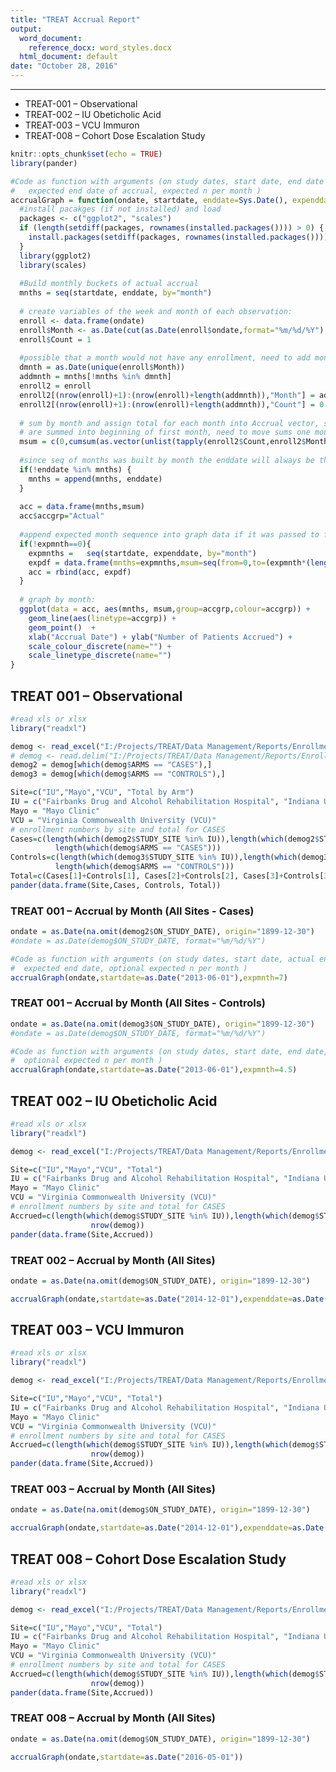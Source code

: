 ```yaml
---
title: "TREAT Accrual Report"
output:
  word_document: 
    reference_docx: word_styles.docx
  html_document: default
date: "October 28, 2016"
---
```

---

* TREAT-001 -- Observational 
* TREAT-002 -- IU Obeticholic Acid 
* TREAT-003 -- VCU Immuron 
* TREAT-008 -- Cohort Dose Escalation Study  


```r
knitr::opts_chunk$set(echo = TRUE)
library(pander)
```

```r
#Code as function with arguments (on study dates, start date, end date of the accrual, 
#   expected end date of accrual, expected n per month )
accrualGraph = function(ondate, startdate, enddate=Sys.Date(), expenddate=Sys.Date(), expmnth=0) {
  #install pacakges (if not installed) and load
  packages <- c("ggplot2", "scales")
  if (length(setdiff(packages, rownames(installed.packages()))) > 0) {
    install.packages(setdiff(packages, rownames(installed.packages())))  
  }  
  library(ggplot2)
  library(scales)
  
  #Build monthly buckets of actual accrual
  mnths = seq(startdate, enddate, by="month")
  
  # create variables of the week and month of each observation:
  enroll <- data.frame(ondate)
  enroll$Month <- as.Date(cut(as.Date(enroll$ondate,format="%m/%d/%Y"),breaks = "month"))
  enroll$Count = 1
  
  #possible that a month would not have any enrollment, need to add months with no enrollment
  dmnth = as.Date(unique(enroll$Month))
  addmnth = mnths[!mnths %in% dmnth]
  enroll2 = enroll
  enroll2[(nrow(enroll)+1):(nrow(enroll)+length(addmnth)),"Month"] = addmnth
  enroll2[(nrow(enroll)+1):(nrow(enroll)+length(addmnth)),"Count"] = 0
  
  # sum by month and assign total for each month into Accrual vector, since month buckets
  # are summed into beginning of first month, need to move sums one month over for end-of-month
  msum = c(0,cumsum(as.vector(unlist(tapply(enroll2$Count,enroll2$Month,sum)))))
  
  #since seq of months was built by month the enddate will always be the first of the month 
  if(!enddate %in% mnths) {
    mnths = append(mnths, enddate)
  }
  
  acc = data.frame(mnths,msum)
  acc$accgrp="Actual"
  
  #append expected month sequence into graph data if it was passed to function
  if(!expmnth==0){
    expmnths =   seq(startdate, expenddate, by="month")
    expdf = data.frame(mnths=expmnths,msum=seq(from=0,to=(expmnth*(length(expmnths)-1)),by=expmnth),accgrp="Expected")
    acc = rbind(acc, expdf)
  }
  
  # graph by month:
  ggplot(data = acc, aes(mnths, msum,group=accgrp,colour=accgrp)) +
    geom_line(aes(linetype=accgrp)) +
    geom_point()  +
    xlab("Accrual Date") + ylab("Number of Patients Accrued") +
    scale_colour_discrete(name="") +    
    scale_linetype_discrete(name="")    
}
```
  
## TREAT 001 -- Observational


  
```r
#read xls or xlsx
library("readxl")

demog <- read_excel("I:/Projects/TREAT/Data Management/Reports/Enrollment Reports/data/Demographics_001.xlsx")
# demog <- read.delim("I:/Projects/TREAT/Data Management/Reports/Enrollment Reports/data/Demographics_001.txt")
demog2 = demog[which(demog$ARMS == "CASES"),]
demog3 = demog[which(demog$ARMS == "CONTROLS"),]

Site=c("IU","Mayo","VCU", "Total by Arm")
IU = c("Fairbanks Drug and Alcohol Rehabilitation Hospital", "Indiana University Hospital / IU Simon Cancer Center", "Eskenazi Hospital")
Mayo = "Mayo Clinic"
VCU = "Virginia Commonwealth University (VCU)"
# enrollment numbers by site and total for CASES
Cases=c(length(which(demog2$STUDY_SITE %in% IU)),length(which(demog2$STUDY_SITE %in% Mayo)), length(which(demog2$STUDY_SITE %in% VCU)),
          length(which(demog$ARMS == "CASES")))
Controls=c(length(which(demog3$STUDY_SITE %in% IU)),length(which(demog3$STUDY_SITE %in% Mayo)), length(which(demog3$STUDY_SITE %in% VCU)),
          length(which(demog$ARMS == "CONTROLS")))
Total=c(Cases[1]+Controls[1], Cases[2]+Controls[2], Cases[3]+Controls[3], Cases[4]+Controls[4])
pander(data.frame(Site,Cases, Controls, Total))

```


### TREAT 001 -- Accrual by Month (All Sites - Cases)
```r
ondate = as.Date(na.omit(demog2$ON_STUDY_DATE), origin="1899-12-30")
#ondate = as.Date(demog$ON_STUDY_DATE, format="%m/%d/%Y")

#Code as function with arguments (on study dates, start date, actual end date, 
#  expected end date, optional expected n per month )
accrualGraph(ondate,startdate=as.Date("2013-06-01"),expmnth=7)

```

### TREAT 001 -- Accrual by Month (All Sites - Controls)
```r
ondate = as.Date(na.omit(demog3$ON_STUDY_DATE), origin="1899-12-30")
#ondate = as.Date(demog$ON_STUDY_DATE, format="%m/%d/%Y")

#Code as function with arguments (on study dates, start date, end date, 
#  optional expected n per month )
accrualGraph(ondate,startdate=as.Date("2013-06-01"),expmnth=4.5)

```

## TREAT 002 -- IU Obeticholic Acid

```r
#read xls or xlsx
library("readxl")

demog <- read_excel("I:/Projects/TREAT/Data Management/Reports/Enrollment Reports/data/Demographics_002.xlsx")

Site=c("IU","Mayo","VCU", "Total")
IU = c("Fairbanks Drug and Alcohol Rehabilitation Hospital", "Indiana University Hospital / IU Simon Cancer Center", "Eskenazi Hospital")
Mayo = "Mayo Clinic"
VCU = "Virginia Commonwealth University (VCU)"
# enrollment numbers by site and total for CASES
Accrued=c(length(which(demog$STUDY_SITE %in% IU)),length(which(demog$STUDY_SITE %in% Mayo)), length(which(demog$STUDY_SITE %in% VCU)),
                  nrow(demog))
pander(data.frame(Site,Accrued))

```

### TREAT 002 -- Accrual by Month (All Sites)

```r

ondate = as.Date(na.omit(demog$ON_STUDY_DATE), origin="1899-12-30")

accrualGraph(ondate,startdate=as.Date("2014-12-01"),expenddate=as.Date("2016-03-01"),expmnth=4)

```

## TREAT 003 -- VCU Immuron

```r
#read xls or xlsx
library("readxl")

demog <- read_excel("I:/Projects/TREAT/Data Management/Reports/Enrollment Reports/data/Demographics_003.xlsx")

Site=c("IU","Mayo","VCU", "Total")
IU = c("Fairbanks Drug and Alcohol Rehabilitation Hospital", "Indiana University Hospital / IU Simon Cancer Center", "Eskenazi Hospital")
Mayo = "Mayo Clinic"
VCU = "Virginia Commonwealth University (VCU)"
# enrollment numbers by site and total for CASES
Accrued=c(length(which(demog$STUDY_SITE %in% IU)),length(which(demog$STUDY_SITE %in% Mayo)), length(which(demog$STUDY_SITE %in% VCU)),
                  nrow(demog))
pander(data.frame(Site,Accrued))

```

### TREAT 003 -- Accrual by Month (All Sites)


```r

ondate = as.Date(na.omit(demog$ON_STUDY_DATE), origin="1899-12-30")

accrualGraph(ondate,startdate=as.Date("2014-12-01"),expenddate=as.Date("2016-03-01"),expmnth=4.5)

```

## TREAT 008 -- Cohort Dose Escalation Study

```r
#read xls or xlsx
library("readxl")

demog <- read_excel("I:/Projects/TREAT/Data Management/Reports/Enrollment Reports/data/Demographics_008.xlsx")

Site=c("IU","Mayo","VCU", "Total")
IU = c("Fairbanks Drug and Alcohol Rehabilitation Hospital", "Indiana University Hospital / IU Simon Cancer Center", "Eskenazi Hospital")
Mayo = "Mayo Clinic"
VCU = "Virginia Commonwealth University (VCU)"
# enrollment numbers by site and total for CASES
Accrued=c(length(which(demog$STUDY_SITE %in% IU)),length(which(demog$STUDY_SITE %in% Mayo)), length(which(demog$STUDY_SITE %in% VCU)),
                  nrow(demog))
pander(data.frame(Site,Accrued))

```

### TREAT 008 -- Accrual by Month (All Sites)


```r

ondate = as.Date(na.omit(demog$ON_STUDY_DATE), origin="1899-12-30")

accrualGraph(ondate,startdate=as.Date("2016-05-01"))

```
